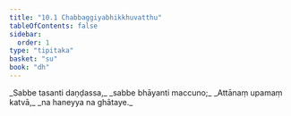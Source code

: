 ```yaml
---
title: "10.1 Chabbaggiyabhikkhuvatthu"
tableOfContents: false
sidebar:
  order: 1
type: "tipitaka"
basket: "su"
book: "dh"
---
```



<DynamicBreadcrumb />

<Division number="129" book="dh">

<Paragraph number="139" type="verses" book="dh">
_Sabbe tasanti daṇḍassa,_  
_sabbe bhāyanti maccuno;_  
_Attānaṃ upamaṃ katvā,_  
_na haneyya na ghātaye._
</Paragraph>
</Division>